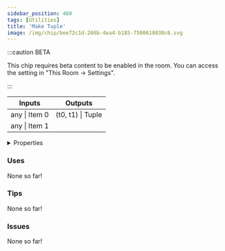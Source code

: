 ```yaml
---
sidebar_position: 460
tags: [Utilities]
title: 'Make Tuple'
image: /img/chip/bee72c1d-266b-4ea4-b185-7500618030c6.svg
---
```




:::caution BETA

This chip requires beta content to be enabled in the room. You can access the setting in "This Room -> Settings".

:::

<IChip uuid="bee72c1d-266b-4ea4-b185-7500618030c6"/>

<table><thead><tr><th>Inputs</th><th>Outputs</th></tr></thead><tbody><tr><td>any | Item 0</td><td>(t0, t1) | Tuple</td></tr><tr><td>any | Item 1</td><td /></tr></tbody></table>

<details>
  <summary>Properties</summary>
  <div>
    <div>
    <table>
      <tbody>
        <tr>
          <td>Is beta required?</td>
          <td>Yes</td>
        </tr>
        <tr>
          <td>Is chip a trolling risk?</td>
          <td>No</td>
        </tr>
        <tr>
          <td>Is chip a role assignment risk?</td>
          <td>No</td>
        </tr>
        <tr>
          <td>Chip UUID</td>
          <td>bee72c1d-266b-4ea4-b185-7500618030c6</td>
        </tr>
        <tr>
          <td>Room availability</td>
          <td>Available everywhere</td>
        </tr>
      </tbody>
    </table>
    </div>
  </div>
</details>

### Uses

None so far!

### Tips

None so far!

### Issues

None so far!